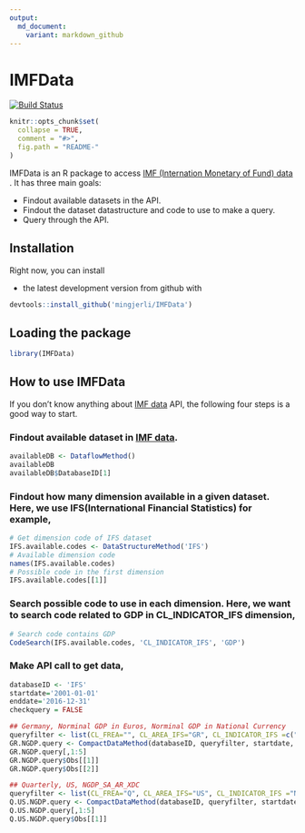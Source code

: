 ```yaml
---
output: 
  md_document:
    variant: markdown_github
---
```


<!-- README.md is generated from README.Rmd. Please edit that file -->

# IMFData
[![Build Status](http://travis-ci.org/mingjerli/IMFData.png?branch=master)](https://travis-ci.org/mingjerli/IMFData)

```r
knitr::opts_chunk$set(
  collapse = TRUE,
  comment = "#>",
  fig.path = "README-"
)
```

IMFData is an R package to access [IMF (Internation Monetary of Fund) data](http://data.imf.org) . It has three main goals:

* Findout available datasets in the API.
* Findout the dataset datastructure and code to use to make a query.
* Query through the API.


## Installation
Right now, you can install 

* the latest development version from github with
```R
devtools::install_github('mingjerli/IMFData')
```

## Loading the package
```R
library(IMFData)
```

## How to use IMFData

If you don't know anything about [IMF data](http://data.imf.org) API, the following four steps is a good way to start. 

### Findout available dataset in [IMF data](http://data.imf.org). 

```R
availableDB <- DataflowMethod()
availableDB
availableDB$DatabaseID[1]
```

### Findout how many dimension available in a given dataset. Here, we use IFS(International Financial Statistics) for example,

```R
# Get dimension code of IFS dataset
IFS.available.codes <- DataStructureMethod('IFS')
# Available dimension code
names(IFS.available.codes)
# Possible code in the first dimension
IFS.available.codes[[1]] 
```

### Search possible code to use in each dimension. Here, we want to search code related to GDP in CL_INDICATOR_IFS dimension,

```R
# Search code contains GDP
CodeSearch(IFS.available.codes, 'CL_INDICATOR_IFS', 'GDP') 
```

### Make API call to get data, 

```R
databaseID <- 'IFS'
startdate='2001-01-01'
enddate='2016-12-31'
checkquery = FALSE

## Germany, Norminal GDP in Euros, Norminal GDP in National Currency
queryfilter <- list(CL_FREA="", CL_AREA_IFS="GR", CL_INDICATOR_IFS =c("NGDP_EUR","NGDP_XDC"))
GR.NGDP.query <- CompactDataMethod(databaseID, queryfilter, startdate, enddate, checkquery)
GR.NGDP.query[,1:5]
GR.NGDP.query$Obs[[1]]
GR.NGDP.query$Obs[[2]]

## Quarterly, US, NGDP_SA_AR_XDC
queryfilter <- list(CL_FREA="Q", CL_AREA_IFS="US", CL_INDICATOR_IFS ="NGDP_SA_AR_XDC")
Q.US.NGDP.query <- CompactDataMethod(databaseID, queryfilter, startdate, enddate, checkquery)
Q.US.NGDP.query[,1:5]
Q.US.NGDP.query$Obs[[1]]
```

